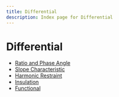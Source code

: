 ```yaml
---
title: Differential
description: Index page for Differential
---
```


# Differential

- [Ratio and Phase Angle](ratio-and-phase-angle)
- [Slope Characteristic](slope-characteristic)
- [Harmonic Restraint](harmonic-restraint)
- [Insulation](insulation)
- [Functional](functional)
